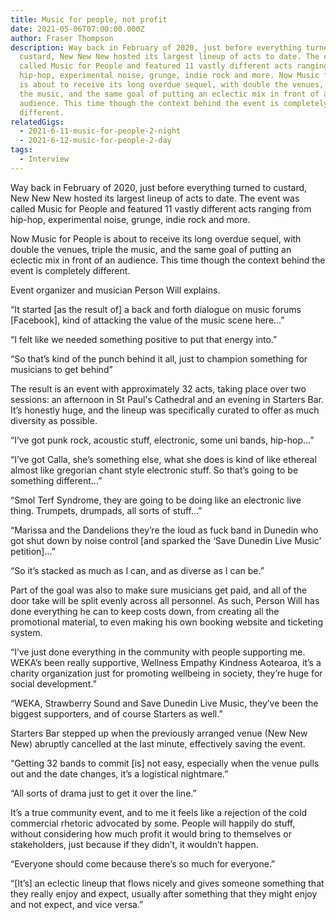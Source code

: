 ```yaml
---
title: Music for people, not profit
date: 2021-05-06T07:00:00.000Z
author: Fraser Thompson
description: Way back in February of 2020, just before everything turned to
  custard, New New New hosted its largest lineup of acts to date. The event was
  called Music for People and featured 11 vastly different acts ranging from
  hip-hop, experimental noise, grunge, indie rock and more. Now Music for People
  is about to receive its long overdue sequel, with double the venues, triple
  the music, and the same goal of putting an eclectic mix in front of an
  audience. This time though the context behind the event is completely
  different.
relatedGigs:
  - 2021-6-11-music-for-people-2-night
  - 2021-6-12-music-for-people-2-day
tags:
  - Interview
---
```



Way back in February of 2020, just before everything turned to custard, New New New hosted its largest lineup of acts to date. The event was called Music for People and featured 11 vastly different acts ranging from hip-hop, experimental noise, grunge, indie rock and more.

Now Music for People is about to receive its long overdue sequel, with double the venues, triple the music, and the same goal of putting an eclectic mix in front of an audience. This time though the context behind the event is completely different.

Event organizer and musician Person Will explains.

“It started [as the result of] a back and forth dialogue on music forums [Facebook], kind of attacking the value of the music scene here...”

“I felt like we needed something positive to put that energy into.”

“So that’s kind of the punch behind it all, just to champion something for musicians to get behind”

The result is an event with approximately 32 acts, taking place over two sessions: an afternoon in St Paul's Cathedral and an evening in Starters Bar. It’s honestly huge, and the lineup was specifically curated to offer as much diversity as possible.

“I’ve got punk rock, acoustic stuff, electronic, some uni bands, hip-hop…”

“I’ve got Calla, she’s something else, what she does is kind of like ethereal almost like gregorian chant style electronic stuff. So that’s going to be something different...”

“Smol Terf Syndrome, they are going to be doing like an electronic live thing. Trumpets, drumpads, all sorts of stuff...”

“Marissa and the Dandelions they’re the loud as fuck band in Dunedin who got shut down by noise control [and sparked the ‘Save Dunedin Live Music’ petition]...”

“So it’s stacked as much as I can, and as diverse as I can be.”

Part of the goal was also to make sure musicians get paid, and all of the door take will be split evenly across all personnel. As such, Person Will has done everything he can to keep costs down, from creating all the promotional material, to even making his own booking website and ticketing system.

“I’ve just done everything in the community with people supporting me. WEKA’s been really supportive, Wellness Empathy Kindness Aotearoa, it’s a charity organization just for promoting wellbeing in society, they’re huge for social development.”

“WEKA, Strawberry Sound and Save Dunedin Live Music, they’ve been the biggest supporters, and of course Starters as well.”

Starters Bar stepped up when the previously arranged venue (New New New) abruptly cancelled at the last minute, effectively saving the event.

“Getting 32 bands to commit [is] not easy, especially when the venue pulls out and the date changes, it’s a logistical nightmare.”

“All sorts of drama just to get it over the line.”

It’s a true community event, and to me it feels like a rejection of the cold commercial rhetoric advocated by some. People will happily do stuff, without considering how much profit it would bring to themselves or stakeholders, just because if they didn’t, it wouldn’t happen.

“Everyone should come because there’s so much for everyone.”

“[It’s] an eclectic lineup that flows nicely and gives someone something that they really enjoy and expect, usually after something that they might enjoy and not expect, and vice versa.”
